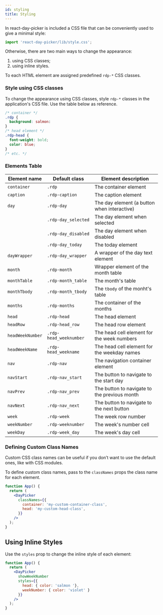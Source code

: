 ```yaml
---
id: styling
title: Styling
---
```


In react-day-picker is included a CSS file that can be conveniently used to give a minimal style:

```jsx
import 'react-day-picker/lib/style.css';
```

Otherwise, there are two main ways to change the appearance:

1. using CSS classes;
2. using inline styles.

To each HTML element are assigned predefined `rdp-*` CSS classes.

### Style using CSS classes

To change the appearance using CSS classes, style `rdp-*` classes in the application's CSS file. Use the table below as reference.

```css
/* container */
.rdp {
  background: salmon:
}
/* head element */
.rdp-head {
  font-weight: bold;
  color: blue;
}
/* etc. */
```

### Elements Table

| Element name     | Default class          | Element description                          |
| ---------------- | ---------------------- | -------------------------------------------- |
| `container`      | `.rdp`                 | The container element                        |
| `caption`        | `.rdp-caption`         | The caption element                          |
| `day`            | `.rdp-day`             | The day element (a button when interactive)  |
|                  | `.rdp-day_selected`    | The day element when selected                |
|                  | `.rdp-day_disabled`    | The day element when disabled                |
|                  | `.rdp-day_today`       | The today element                            |
| `dayWrapper`     | `.rdp-day_wrapper`     | A wrapper of the day text element            |
| `month`          | `.rdp-month`           | Wrapper element of the month table           |
| `monthTable`     | `.rdp-month_table`     | The month's table                            |
| `monthTbody`     | `.rdp-month_tbody`     | The `tbody` of the monht's table             |
| `months`         | `.rdp-months`          | The container of the months                  |
| `head`           | `.rdp-head`            | The head element                             |
| `headRow`        | `.rdp-head_row`        | The head row element                         |
| `headWeekNumber` | `.rdp-head_weeknumber` | The head cell element for the week numbers   |
| `headWeekName`   | `.rdp-head_weekname`   | The head cell element for the weekday names  |
| `nav`            | `.rdp-nav`             | The navigation container element             |
| `navStart`       | `.rdp-nav_start`       | The button to navigate to the start day      |
| `navPrev`        | `.rdp-nav_prev`        | The button to navigate to the previous month |
| `navNext`        | `.rdp-nav_next`        | The button to navigate to the next button    |
| `week`           | `.rdp-week`            | The week row number                          |
| `weekNumber`     | `.rdp-weeknumber`      | The week's number cell                       |
| `weekDay`        | `.rdp-week_day`        | The week's day cell                          |

### Defining Custom Class Names

Custom CSS class names can be useful if you don’t want to use the default ones, like with CSS modules.

To define custom class names, pass to the `classNames` props the class name for each element.

```jsx preview
function App() {
  return (
    <DayPicker
      classNames={{
        container: 'my-custom-container-class',
        head: 'my-custom-head-class',
      }}
    />
  );
}
```

## Using Inline Styles

Use the `styles` prop to change the inline style of each element:

```jsx preview
function App() {
  return (
    <DayPicker
      showWeekNumber
      styles={{
        head: { color: 'salmon '},
        weekNumber: { color: 'violet' }
      }}
    />
  );
}
```
